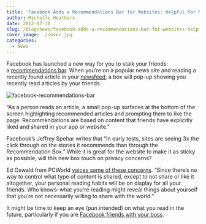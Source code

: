 ```yaml
---
title: 'Facebook Adds a Recommendations Bar for Websites: Helpful for More Views, Harmful for Personal Privacy?'
author: Michelle Heathers
date: 2012-07-30
slug: /blog/news/facebook-adds-a-recommendations-bar-for-websites-helpful-for-more-views-harmful-for-personal-privacy-2
cover_image: ./cover.jpg
categories:
  - News
---
```


Facebook has launched a new way for you to stalk your friends: a [recommendations bar][1]. When you’re on a popular news site and reading a recently found article in your [newsfeed][2], a box will pop-up showing you recently read articles by your friends.

![facebook-recommendations-bar](./1.jpg)

“As a person reads an article, a small pop-up surfaces at the bottom of the screen highlighting recommended articles and prompting them to like the page. Recommendations are based on content that friends have explicitly liked and shared in your app or website.”

Facebook’s Jeffrey Spehar writes that “In early tests, sites are seeing 3x the click through on the stories it recommends than through the Recommendation Box.” While it is great for the website to make it as sticky as possible, will this new box touch on privacy concerns?

Ed Oswald from PCWorld [voices some of these concerns][3]. “Since there’s no way to control what type of content is shared, except to not share or like it altogether, your personal reading habits will be on display for all your friends. Who knows–what you’re reading might reveal things about yourself that you’re not necessarily willing to share with the world.”

It might be time to keep an eye (pun intended) on what you read in the future, particularly if you are [Facebook friends with your boss][4].

[1]: https://developers.facebook.com/blog/post/2012/07/26/introducing-the-recommendations-bar/
[2]: /about-nfo
[3]: http://www.pcworld.com/article/259925/facebooks_recommendations_bar_a_privacy_concern.html
[4]: http://www.huffingtonpost.com/2012/03/26/facebook-friends-boss_n_1378669.html

